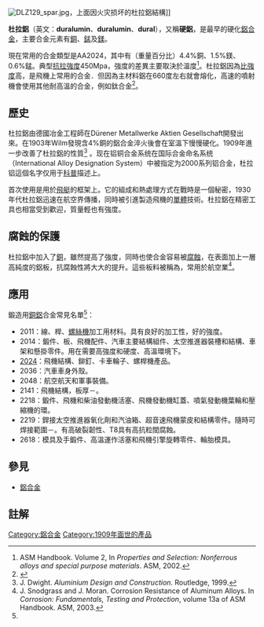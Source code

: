 [[Image:DLZ129_spar.jpg|thumb]]，上面因火灾损坏的杜拉鋁結構]]

'''杜拉鋁'''（英文：'''duralumin'''、'''duralumin'''、'''dural'''），又稱'''硬鋁'''，是最早的硬化[[鋁合金|鋁合金]]，主要合金元素有[[銅|銅]]、[[錳|錳]]及[[鎂|鎂]]。

現在常用的合金類型是AA2024，其中有（重量百分比）4.4%銅、1.5%鎂、0.6%錳。典型[[抗拉強度|抗拉強度]]450Mpa，強度的差異主要取決於溫度<ref name=asm2>ASM Handbook. Volume 2, In ''Properties and Selection: Nonferrous alloys and special purpose materials''. ASM, 2002.</ref>。杜拉鋁因為[[比強度|比強度]]高，是飛機上常用的合金．但因為主材料鋁在660度左右就會熔化，高速的噴射機會使用其他耐高溫的合金，例如鈦合金<REF>
{{Cite web |url=http://books.google.com.tw/books?id=Uf22AAAAQBAJ&pg=PA215&dq=%E6%9D%9C%E6%8B%89%E9%8B%81&hl=en&sa=X&ei=0_81U_ijMcqMkwWjhYHoCw&ved=0CEoQ6AEwAw#v=onepage&q=%E6%9D%9C%E6%8B%89%E9%8B%81&f=false |title=GOOGLE 空想科學讀本1 p.215 |access-date=2014-03-29 |archive-date=2014-03-29 |archive-url=https://web.archive.org/web/20140329140434/http://books.google.com.tw/books?id=Uf22AAAAQBAJ&pg=PA215&dq=%E6%9D%9C%E6%8B%89%E9%8B%81&hl=en&sa=X&ei=0_81U_ijMcqMkwWjhYHoCw&ved=0CEoQ6AEwAw#v=onepage&q=%E6%9D%9C%E6%8B%89%E9%8B%81&f=false |dead-url=no }}
</ref>。

== 歷史 ==
杜拉鋁由德國冶金工程師{{link-en|阿尔弗雷德·威尔姆|Alfred Wilm}}在Dürener Metallwerke Aktien Gesellschaft開發出來。在1903年Wilm發現含4%銅的鋁合金淬火後會在室溫下慢慢硬化。1909年進一步改善了杜拉鋁的性質<ref>J. Dwight. ''Aluminium Design and Construction''. Routledge, 1999.</ref> 。现在铝铜合金系统在国际合金命名系统（International Alloy Designation System）中被指定为2000系列铝合金，杜拉铝這個名字仅用于[[科普|科普]]描述上。

首次使用是用於[[飛艇|飛艇]]的框架上。它的組成和熱處理方式在戰時是一個秘密，1930年代杜拉鋁迅速在航空界傳播，同時被引進製造飛機的[[單體|單體]]技術。杜拉鋁在精密工具也相當受到歡迎，質量輕也有強度。

==腐蝕的保護==
杜拉鋁中加入了[[銅|銅]]，雖然提高了強度，同時也使合金容易被[[腐蝕|腐蝕]]，在表面加上一層高純度的鋁板，抗腐蝕性將大大的提升。這些板料被稱為{{link-en|鋁包|Alclad}}，常用於航空業<ref>J. Snodgrass and J. Moran. Corrosion Resistance of Aluminum Alloys. In ''Corrosion: Fundamentals, Testing and Protection'', volume 13a of ASM Handbook. ASM, 2003.</ref>。

==應用==
鍛造用[[銅|銅]][[鋁|鋁]]合金常見名單<ref name=asm2/>：

*2011：線、桿、[[螺絲機|螺絲機]]加工用材料。具有良好的加工性，好的強度。
*2014：鍛件、板、飛機配件、汽車主要結構組件、太空推進器裝槽和結構、車架和懸掛零件。用在需要高強度和硬度、高溫環境下。
*[[2024鋁合金|2024]]：飛機結構、鉚釘、卡車輪子、螺桿機產品。
*2036：汽車車身外殼。
*2048：航空航天和軍事裝備。
*2141：飛機結構，板厚{{convert|40|mm|in|2}}－{{convert|60|mm|in|2}}。
*2218：鍛件、飛機和柴油發動機活塞、飛機發動機缸蓋、噴氣發動機葉輪和壓縮機的環。
*2219：銲接太空推進器氧化劑和汽油箱、超音速飛機蒙皮和結構零件。隨時可焊接範圍{{convert|-270|.C|.F|2}}－{{convert|300|.C|.F|2}}。有高破裂韌性、T8具有高抗粒間腐蝕。
*2618：模具及手鍛件、高溫運作活塞和飛機引擎旋轉零件、輪胎模具。

== 參見 ==
*[[鋁合金|鋁合金]]

==註解==
<references/>

[[Category:鋁合金|Category:鋁合金]]
[[Category:1909年面世的產品|Category:1909年面世的產品]]

<!-- interwiki -->